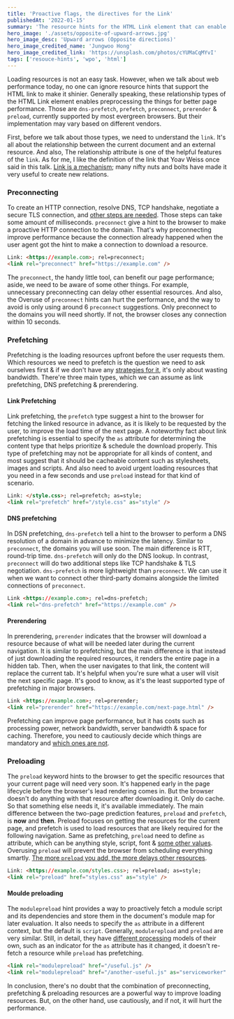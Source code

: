 ```yaml
---
title: 'Proactive flags, the directives for the Link'
publishedAt: '2022-01-15'
summary: 'The resource hints for the HTML Link element that can enable to make pre-processing the things for better web performance.'
hero_image: './assets/opposite-of-upward-arrows.jpg'
hero_image_desc: 'Upward arrows (Opposite directions)'
hero_image_credited_name: 'Jungwoo Hong'
hero_image_credited_link: 'https://unsplash.com/photos/cYUMaCqMYvI'
tags: ['resouce-hints', 'wpo', 'html']
---
```


Loading resources is not an easy task. However, when we talk about web performance today, no one can ignore resource hints that support the HTML link to make it shinier. Generally speaking, these relationship types of the HTML Link element enables preprocessing the things for better page performance. Those are `dns-prefetch`, `prefetch`, `preconnect`, `prerender` & `preload`, currently supported by most evergreen browsers. But their implementation may vary based on different vendors.

First, before we talk about those types, we need to understand the `link`. It's all about the relationship between the current document and an external resource. And also, The relationship attribute is one of the helpful features of the `link`. As for me, I like the definition of the link that Yoav Weiss once said in this talk. [Link is a mechanism](https://youtu.be/TrtPUjOb-nk?t=307); many nifty nuts and bolts have made it very useful to create new relations.

### Preconnecting

To create an HTTP connection, resolve DNS, TCP handshake, negotiate a secure TLS connection, and [other steps are needed](https://www.catchpoint.com/blog/http-transaction-steps). Those steps can take some amount of milliseconds. `preconnect` give a hint to the browser to make a proactive HTTP connection to the domain. That's why preconnecting improve performance because the connection already happened when the user agent got the hint to make a connection to download a resource.

```html
Link: <https://example.com>; rel=preconnect;
<link rel="preconnect" href="https://example.com" />
```

The `preconnect`, the handy little tool, can benefit our page performance; aside, we need to be aware of some other things. For example, unnecessary preconnecting can delay other essential resources. And also, the Overuse of `preconnect` hints can hurt the performance, and the way to avoid is only using around 6 `preconnect` suggestions. Only preconnect to the domains you will need shortly. If not, the browser closes any connection within 10 seconds.

### Prefetching

Prefetching is the loading resources upfront before the user requests them. Which resources we need to prefetch is the question we need to ask ourselves first & if we don't have any [strategies for it](https://calendar.perfplanet.com/2018/all-about-prefetching/?utm_campaign=all-about-prefetching--katie-hempenius), it's only about wasting bandwidth. There're three main types, which we can assume as link prefetching, DNS prefetching & prerendering.

#### Link Prefetching

Link prefetching, the `prefetch` type suggest a hint to the browser for fetching the linked resource in advance, as it is likely to be requested by the user, to improve the load time of the next page. A noteworthy fact about link prefetching is essential to specify the `as` attribute for determining the content type that helps prioritize & schedule the download properly. This type of prefetching may not be appropriate for all kinds of content, and most suggest that it should be cacheable content such as stylesheets, images and scripts. And also need to avoid urgent loading resources that you need in a few seconds and use `preload` instead for that kind of scenario.

```html
Link: </style.css>; rel=prefetch; as=style;
<link rel="prefetch" href="/style.css" as="style" />
```

#### DNS prefetching

In DSN prefetching, `dns-prefetch` tell a hint to the browser to perform a DNS resolution of a domain in advance to minimize the latency. Similar to `preconnect`, the domains you will use soon. The main difference is RTT, round-trip time. `dns-prefetch` will only do the DNS lookup. In contrast, `preconnect` will do two additional steps like TCP handshake & TLS negotiation. `dns-prefetch` is more lightweight than `preconnect`. We can use it when we want to connect other third-party domains alongside the limited connections of `preconnect`.

```html
Link <https://example.com>; rel=dns-prefetch;
<link rel="dns-prefetch" href="https://example.com" />
```

#### Prerendering

In prerendering, `prerender` indicates that the browser will download a resource because of what will be needed later during the current navigation. It is similar to prefetching, but the main difference is that instead of just downloading the required resources, it renders the entire page in a hidden tab. Then, when the user navigates to that link, the content will replace the current tab. It's helpful when you're sure what a user will visit the next specific page. It's good to know, as it's the least supported type of prefetching in major browsers.

```html
Link <https://example.com>; rel=prerender;
<link rel="prerender" href="https://example.com/next-page.html" />
```

Prefetching can improve page performance, but it has costs such as processing power, network bandwidth, server bandwidth & space for caching. Therefore, you need to cautiously decide which things are mandatory and [which ones are not](https://addyosmani.com/blog/what-not-to-prefetch-prerender/).

### Preloading

The `preload` keyword hints to the browser to get the specific resources that your current page will need very soon. It's happened early in the page lifecycle before the browser's lead rendering comes in. But the browser doesn't do anything with that resource after downloading it. Only do cache. So that something else needs it, it's available immediately. The main difference between the two-page prediction features, `preload` and `prefetch`, is **now** and **then**. Preload focuses on getting the resources for the current page, and prefetch is used to load resources that are likely required for the following navigation. Same as prefetching, `preload` need to define `as` attribute, which can be anything style, script, font & [some other values](https://developer.mozilla.org/en-US/docs/Web/HTML/Link_types/preload#what_types_of_content_can_be_preloaded). Overusing `preload` will prevent the browser from scheduling everything smartly. [The more `preload` you add, the more delays other resources](https://twitter.com/iamakulov/status/1080467599392206848?ref_src=twsrc%5Etfw%7Ctwcamp%5Etweetembed%7Ctwterm%5E1080467599392206848%7Ctwgr%5E%7Ctwcon%5Es1_&ref_url=https%3A%2F%2F3perf.com%2Fblog%2Flink-rels%2F).

```html
Link: <https://example.com/styles.css>; rel=preload; as=style;
<link rel="preload" href="styles.css" as="style" />
```

#### Moulde preloading

The `modulepreload` hint provides a way to proactively fetch a module script and its dependencies and store them in the document's module map for later evaluation. It also needs to specify the `as` attribute in a different context, but the default is `script`. Generally, `modulerepload` and `preload` are very similar. Still, in detail, they have [different processing](https://github.com/whatwg/fetch/issues/486#issuecomment-282044172) models of their own, such as an indicator for the `as` attribute has it changed, it doesn't re-fetch a resource while `preload` has prefetching.

```html
<link rel="modulepreload" href="/useful.js" />
<link rel="modulepreload" href="/another-useful.js" as="serviceworker" />
```

In conclusion, there's no doubt that the combination of preconnecting, prefetching & preloading resources are a powerful way to improve loading resources. But, on the other hand, use cautiously, and if not, it will hurt the performance.
